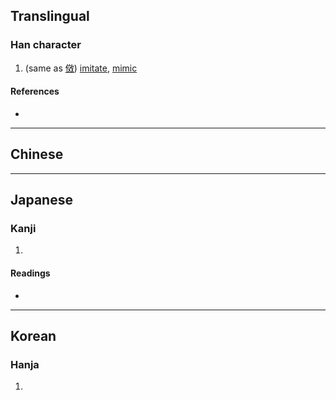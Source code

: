 {{character info/new}}
{{also|效}}
==Translingual==

===Han character===
{{Han char|rn=9|rad=人|as=08|sn=10|four=|canj=OYKS|ids=⿰亻効}}

# (same as [[傚]]) [[imitate]], [[mimic]]

====References====
* {{Han ref|kx=0106.090|dkj=00725|dj=0226.040|hdz=10183.010|uh=4FF2|ud=20466}}

----

==Chinese==
{{zh-see|傚|v}}

----

==Japanese==

===Kanji===
{{ja-kanji|grade=|rs=人08}}

# {{defn|lang=ja|sort=人08}}

====Readings====
* {{ja-readings|on=[[こう]] (kō)|kun=[[ならう]] (narau)}}

----

==Korean==

===Hanja===
{{ko-hanja|hangeul=효|rv=hyo|mr=hyo}}

# {{defn|lang=ko|sort=人08}}
